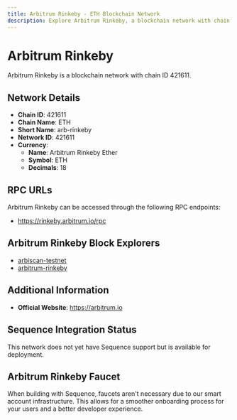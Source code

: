 ```yaml
--- 
title: Arbitrum Rinkeby - ETH Blockchain Network
description: Explore Arbitrum Rinkeby, a blockchain network with chain ID 421611. Learn about its native currency, Arbitrum Rinkeby Ether, and how to interact with the network.
---
```


# Arbitrum Rinkeby

Arbitrum Rinkeby is a blockchain network with chain ID 421611.

## Network Details

- **Chain ID**: 421611
- **Chain Name**: ETH
- **Short Name**: arb-rinkeby
- **Network ID**: 421611
- **Currency**: 
  - **Name**: Arbitrum Rinkeby Ether
  - **Symbol**: ETH
  - **Decimals**: 18

## RPC URLs

Arbitrum Rinkeby can be accessed through the following RPC endpoints:

- https://rinkeby.arbitrum.io/rpc

## Arbitrum Rinkeby Block Explorers

- [arbiscan-testnet](https://testnet.arbiscan.io)
- [arbitrum-rinkeby](https://rinkeby-explorer.arbitrum.io)

## Additional Information

- **Official Website**: https://arbitrum.io

## Sequence Integration Status

This network does not yet have Sequence support but is available for deployment.

## Arbitrum Rinkeby Faucet

When building with Sequence, faucets aren't necessary due to our smart account infrastructure. This allows for a smoother onboarding process for your users and a better developer experience.
